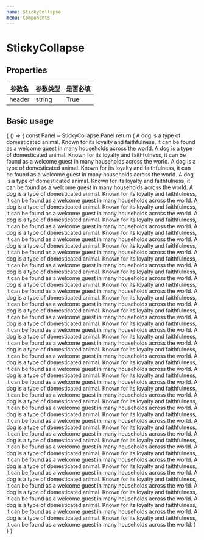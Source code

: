 ```yaml
---
name: StickyCollapse
menu: Components
---
```



# StickyCollapse

## Properties

| 参数名 | 参数类型 | 是否必填 |
| ------ | -------- | -------- |
| header | string   | True     |



## Basic usage

<Playground>
  {
    () => {
      const Panel = StickyCollapse.Panel
          return (
            <StickyCollapse style={{height: 200, overflow: 'auto'}}>
              <Panel header={'header1'}>
                A dog is a type of domesticated animal. Known for its loyalty and faithfulness, it can be found as a welcome guest in many households across the world.
                A dog is a type of domesticated animal. Known for its loyalty and faithfulness, it can be found as a welcome guest in many households across the world.
                A dog is a type of domesticated animal. Known for its loyalty and faithfulness, it can be found as a welcome guest in many households across the world.
                A dog is a type of domesticated animal. Known for its loyalty and faithfulness, it can be found as a welcome guest in many households across the world.
                A dog is a type of domesticated animal. Known for its loyalty and faithfulness, it can be found as a welcome guest in many households across the world.
                A dog is a type of domesticated animal. Known for its loyalty and faithfulness, it can be found as a welcome guest in many households across the world.
              </Panel>
              <Panel header={'header2'}>
                A dog is a type of domesticated animal. Known for its loyalty and faithfulness, it can be found as a welcome guest in many households across the world.
                A dog is a type of domesticated animal. Known for its loyalty and faithfulness, it can be found as a welcome guest in many households across the world.
                A dog is a type of domesticated animal. Known for its loyalty and faithfulness, it can be found as a welcome guest in many households across the world.
                A dog is a type of domesticated animal. Known for its loyalty and faithfulness, it can be found as a welcome guest in many households across the world.
                A dog is a type of domesticated animal. Known for its loyalty and faithfulness, it can be found as a welcome guest in many households across the world.
                A dog is a type of domesticated animal. Known for its loyalty and faithfulness, it can be found as a welcome guest in many households across the world.
              </Panel>
              <Panel header={'header3'}>
                A dog is a type of domesticated animal. Known for its loyalty and faithfulness, it can be found as a welcome guest in many households across the world.
                A dog is a type of domesticated animal. Known for its loyalty and faithfulness, it can be found as a welcome guest in many households across the world.
                A dog is a type of domesticated animal. Known for its loyalty and faithfulness, it can be found as a welcome guest in many households across the world.
                A dog is a type of domesticated animal. Known for its loyalty and faithfulness, it can be found as a welcome guest in many households across the world.
                A dog is a type of domesticated animal. Known for its loyalty and faithfulness, it can be found as a welcome guest in many households across the world.
                A dog is a type of domesticated animal. Known for its loyalty and faithfulness, it can be found as a welcome guest in many households across the world.
              </Panel>
              <Panel header={'header4'}>
                A dog is a type of domesticated animal. Known for its loyalty and faithfulness, it can be found as a welcome guest in many households across the world.
                A dog is a type of domesticated animal. Known for its loyalty and faithfulness, it can be found as a welcome guest in many households across the world.
                A dog is a type of domesticated animal. Known for its loyalty and faithfulness, it can be found as a welcome guest in many households across the world.
                A dog is a type of domesticated animal. Known for its loyalty and faithfulness, it can be found as a welcome guest in many households across the world.
                A dog is a type of domesticated animal. Known for its loyalty and faithfulness, it can be found as a welcome guest in many households across the world.
                A dog is a type of domesticated animal. Known for its loyalty and faithfulness, it can be found as a welcome guest in many households across the world.
              </Panel>
              <Panel header={'header5'}>
                A dog is a type of domesticated animal. Known for its loyalty and faithfulness, it can be found as a welcome guest in many households across the world.
                A dog is a type of domesticated animal. Known for its loyalty and faithfulness, it can be found as a welcome guest in many households across the world.
                A dog is a type of domesticated animal. Known for its loyalty and faithfulness, it can be found as a welcome guest in many households across the world.
                A dog is a type of domesticated animal. Known for its loyalty and faithfulness, it can be found as a welcome guest in many households across the world.
                A dog is a type of domesticated animal. Known for its loyalty and faithfulness, it can be found as a welcome guest in many households across the world.
                A dog is a type of domesticated animal. Known for its loyalty and faithfulness, it can be found as a welcome guest in many households across the world.
              </Panel>
            </StickyCollapse>
          )
    }
  }
</Playground>